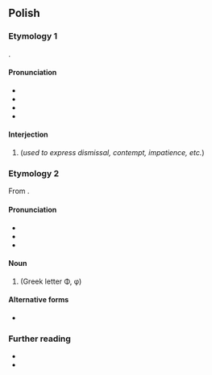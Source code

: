==Polish==
{{wp|lang=pl}}

===Etymology 1===
{{onom|pl}}.

====Pronunciation====
* {{pl-IPA}}
* {{audio|pl|LL-Q809 (pol)-Olaf-phi.wav|Audio}}
* {{hyph|pl|phi}}
* {{rhymes|pl|i}}

====Interjection====
{{head|pl|interjection}}

# {{l|en|[[huh]], [[pooh]]}} (''used to express dismissal, contempt, impatience, etc.'')

===Etymology 2===
From {{bor|pl|grc|φεῖ}}.

====Pronunciation====
* {{pl-IPA|fi}}
* {{hyph|pl|phi}}
* {{rhymes|pl|i}}

====Noun====
{{pl-noun|n|indecl=yes}}

# {{l|en|phi}} (Greek letter Φ, φ)

====Alternative forms====
* {{alt|pl|fi}}

===Further reading===
* {{R:pl:WSJP}}
* {{R:PWN}}

{{c|pl|Greek letter names}}

